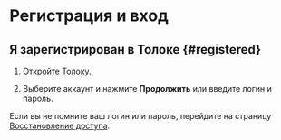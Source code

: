 # Регистрация и вход

## Я зарегистрирован в Толоке {#registered}

1. Откройте [Толоку](http://toloka.yandex.ru/).

1. Выберите аккаунт и нажмите **Продолжить** или введите логин и пароль.

Если вы не помните ваш логин или пароль, перейдите на страницу [Восстановление доступа](https://passport.yandex.ru/passport?mode=restore).
